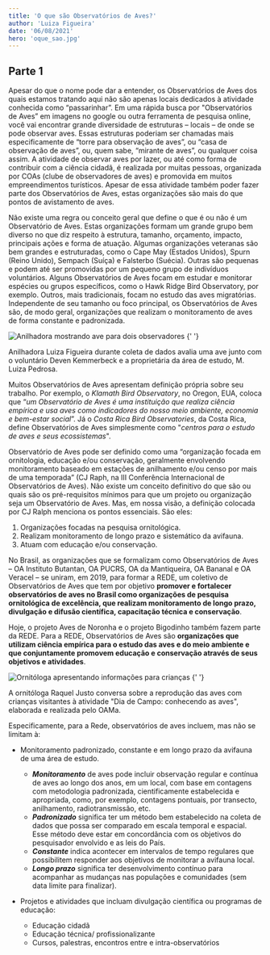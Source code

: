 ```yaml
---
title: 'O que são Observatórios de Aves?'
author: 'Luiza Figueira'
date: '06/08/2021'
hero: 'oque_sao.jpg'
---
```


<h2 class='text-lg font-semibold'>Parte 1</h2>

Apesar do que o nome pode dar a entender, os Observatórios de Aves dos quais estamos tratando aqui não são apenas locais dedicados à atividade conhecida como “passarinhar”. Em uma rápida busca por "Observatórios de Aves” em imagens no google ou outra ferramenta de pesquisa online, você vai encontrar grande diversidade de estruturas – locais – de onde se pode observar aves. Essas estruturas poderiam ser chamadas mais especificamente de “torre para observação de aves”, ou “casa de observação de aves”, ou, quem sabe, “mirante de aves”, ou qualquer coisa assim. A atividade de observar aves por lazer, ou até como forma de contribuir com a ciência cidadã, é realizada por muitas pessoas, organizada por COAs (clube de observadores de aves) e promovida em muitos empreendimentos turísticos. Apesar de essa atividade também poder fazer parte dos Observatórios de Aves, estas organizações são mais do que pontos de avistamento de aves.

Não existe uma regra ou conceito geral que define o que é ou não é um Observatório de Aves. Estas organizações formam um grande grupo bem diverso no que diz respeito à estrutura, tamanho, orçamento, impacto, principais ações e forma de atuação. Algumas organizações veteranas são bem grandes e estruturadas, como o Cape May (Estados Unidos), Spurn (Reino Unido), Sempach (Suíça) e Falsterbo (Suécia). Outras são pequenas e podem até ser promovidas por um pequeno grupo de indivíduos voluntários. Alguns Observatórios de Aves focam em estudar e monitorar espécies ou grupos específicos, como o Hawk Ridge Bird Observatory, por exemplo. Outros, mais tradicionais, focam no estudo das aves migratórias. Independente de seu tamanho ou foco principal, os Observatórios de Aves são, de modo geral, organizações que realizam o monitoramento de aves de forma constante e padronizada.

<div class='my-8'>
  <Image
    src='/blog/o_que_sao/img1.jpg'
    alt='Anilhadora mostrando ave para dois observadores'
  >
    {' '}
  </Image>
  <p class='px-8 font-light italic'>
    Anilhadora Luiza Figueira durante coleta de dados avalia uma ave junto com o
    voluntário Deven Kemmerbeck e a proprietária da área de estudo, M. Luiza
    Pedrosa.
  </p>
</div>

Muitos Observatórios de Aves apresentam definição própria sobre seu trabalho. Por exemplo, o _Klamath Bird Observatory_, no Oregon, EUA, coloca que “_um Observatório de Aves é uma instituição que realiza ciência empírica e usa aves como indicadores do nosso meio ambiente, economia e bem-estar social_”. Já o _Costa Rica Bird Observatories_, da Costa Rica, define Observatórios de Aves simplesmente como "_centros para o estudo de aves e seus ecossistemas_".

Observatório de Aves pode ser definido como uma “organização focada em ornitologia, educação e/ou conservação, geralmente envolvendo monitoramento baseado em estações de anilhamento e/ou censo por mais de uma temporada” (CJ Raph, na III Conferência Internacional de Observatórios de Aves). Não existe um conceito definitivo do que são ou quais são os pré-requisitos mínimos para que um projeto ou organização seja um Observatório de Aves. Mas, em nossa visão, a definição colocada por CJ Ralph menciona os pontos essenciais. São eles:

1. Organizações focadas na pesquisa ornitológica.
2. Realizam monitoramento de longo prazo e sistemático da avifauna.
3. Atuam com educação e/ou conservação.

No Brasil, as organizações que se formalizam como Observatórios de Aves – OA Instituto Butantan, OA PUCRS, OA da Mantiqueira, OA Bananal e OA Veracel – se uniram, em 2019, para formar a REDE, um coletivo de Observatórios de Aves que tem por objetivo **promover e fortalecer observatórios de aves no Brasil como organizações de pesquisa ornitológica de excelência, que realizam monitoramento de longo prazo, divulgação e difusão científica, capacitação técnica e conservação**.

Hoje, o projeto Aves de Noronha e o projeto Bigodinho também fazem parte da REDE. Para a REDE, Observatórios de Aves são **organizações que utilizam ciência empírica para o estudo das aves e do meio ambiente e que conjuntamente promovem educação e conservação através de seus objetivos e atividades**.

<div class='my-8'>
  <Image
    src='/blog/o_que_sao/img2.jpg'
    alt='Ornitóloga apresentando informações para crianças'
  >
    {' '}
  </Image>
  <p class='px-8 font-light italic'>
    A ornitóloga Raquel Justo conversa sobre a reprodução das aves com crianças
    visitantes à atividade "Dia de Campo: conhecendo as aves", elaborada e
    realizada pelo OAMa.
  </p>
</div>
Especificamente, para a Rede, observatórios de aves incluem, mas não se limitam
à:

- Monitoramento padronizado, constante e em longo prazo da avifauna de uma área de estudo.

  - **_Monitoramento_** de aves pode incluir observação regular e contínua de aves ao longo dos anos, em um local, com base em contagens com metodologia padronizada, cientificamente estabelecida e apropriada, como, por exemplo, contagens pontuais, por transecto, anilhamento, radiotransmissão, etc.
  - **_Padronizado_** significa ter um método bem estabelecido na coleta de dados que possa ser comparado em escala temporal e espacial. Esse método deve estar em concordância com os objetivos do pesquisador envolvido e as leis do País.
  - **_Constante_** indica acontecer em intervalos de tempo regulares que possibilitem responder aos objetivos de monitorar a avifauna local.
  - **_Longo prazo_** significa ter desenvolvimento contínuo para acompanhar as mudanças nas populações e comunidades (sem data limite para finalizar).

- Projetos e atividades que incluam divulgação científica ou programas de educação:

  - Educação cidadã
  - Educação técnica/ profissionalizante
  - Cursos, palestras, encontros entre e intra-observatórios
